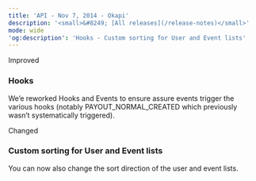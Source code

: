 ```yaml
---
title: 'API - Nov 7, 2014 - Okapi'  
description: '<small>&#8249; [All releases](/release-notes)</small>'  
mode: wide  
'og:description': 'Hooks - Custom sorting for User and Event lists'  
---
```

  
  <div class="pill pill-blue">Improved</div> 
  
### Hooks  

We’e reworked Hooks and Events to ensure assure events trigger the various hooks (notably PAYOUT_NORMAL_CREATED which previously wasn’t systematically triggered).  
  <div class="pill pill-orange">Changed</div> 
  
### Custom sorting for User and Event lists  

You can now also change the sort direction of the user and event lists.